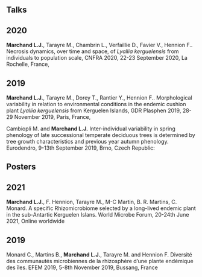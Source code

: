 ##  
##  
## __Talks__


## __2020__

__Marchand L.J.__, Tarayre M., Chambrin L., Verfaillie D., Favier V., Hennion F.. Necrosis dynamics, over time and space, of _Lyallia kerguelensis_ from individuals to population scale, CNFRA 2020, 22-23 September 2020, La Rochelle, France,

## __2019__

__Marchand L.J.__, Tarayre M., Dorey T., Rantier Y., Hennion F.. Morphological variability in relation to environmental conditions in the endemic cushion plant _Lyallia kerguelensis_ from Kerguelen Islands, GDR Plasphen 2019, 28-29 November 2019, Paris, France,


Cambiopli M. and __Marchand L.J.__   Inter-individual variability in spring phenology of late successional temperate deciduous trees is determined by tree growth characteristics and previous year autumn phenology. Eurodendro, 9-13th September  2019, Brno, Czech Republic:


## __Posters__ 

## __2021__

__Marchand L.J.__, F. Hennion, Tarayre M., M-C Martin, B. R. Martins, C. Monard. A specific Rhizomicrobiome selected by a long-lived endemic plant in the sub-Antartic Kerguelen Islans. World Microbe Forum, 20-24th June 2021, Online worldwide

## __2019__

Monard C., Martins B., __Marchand L.J.__, Tarayre M. and Hennion F. Diversité des communautés microbiennes de la  rhizosphère d’une plante endémique des îles. EFEM 2019, 5-8th November 2019, Bussang, France


